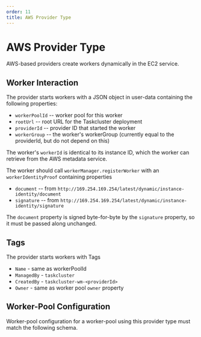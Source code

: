 ---
order: 11
title: AWS Provider Type
---

# AWS Provider Type

AWS-based providers create workers dynamically in the EC2 service.

## Worker Interaction

The provider starts workers with a JSON object in user-data containing the following properties:

* `workerPoolId` -- worker pool for this worker
* `rootUrl` -- root URL for the Taskcluster deployment
* `providerId` -- provider ID that started the worker
* `workerGroup` -- the worker's workerGroup (currently equal to the providerId, but do not depend on this)

The worker's `workerId` is identical to its instance ID, which the worker can retrieve from the AWS metadata service.

The worker should call `workerManager.registerWorker` with an `workerIdentityProof` containing properties

* `document` -- from `http://169.254.169.254/latest/dynamic/instance-identity/document`
* `signature` -- from `http://169.254.169.254/latest/dynamic/instance-identity/signature`

The `document` property is signed byte-for-byte by the `signature` property, so it must be passed along unchanged.

## Tags

The provider starts workers with Tags

 * `Name` - same as workerPoolId
 * `ManagedBy` - `taskcluster`
 * `CreatedBy` - `taskcluster-wm-<providerId>`
 * `Owner` - same as worker pool `owner` property

## Worker-Pool Configuration

Worker-pool configuration for a worker-pool using this provider type must match the following schema.

<SchemaTable schema="/schemas/worker-manager/v1/config-aws.json" />
